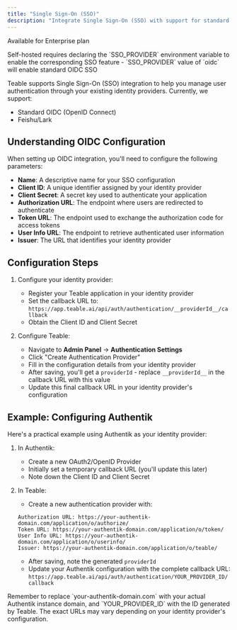 ```yaml
---
title: "Single Sign-On (SSO)"
description: "Integrate Single Sign-On (SSO) with support for standard OIDC and Feishu/Lark"
---
```


<Tip>Available for Enterprise plan</Tip>

<Card title="Note" horizontal>
  Self-hosted requires declaring the `SSO_PROVIDER` environment variable to enable the corresponding SSO feature
  - `SSO_PROVIDER` value of `oidc` will enable standard OIDC SSO
</Card>


Teable supports Single Sign-On (SSO) integration to help you manage user authentication through your existing identity providers. Currently, we support:

* Standard OIDC (OpenID Connect)
* Feishu/Lark

## Understanding OIDC Configuration

When setting up OIDC integration, you'll need to configure the following parameters:

- **Name**: A descriptive name for your SSO configuration
- **Client ID**: A unique identifier assigned by your identity provider
- **Client Secret**: A secret key used to authenticate your application
- **Authorization URL**: The endpoint where users are redirected to authenticate
- **Token URL**: The endpoint used to exchange the authorization code for access tokens
- **User Info URL**: The endpoint to retrieve authenticated user information
- **Issuer**: The URL that identifies your identity provider

## Configuration Steps

1. Configure your identity provider:
   - Register your Teable application in your identity provider
   - Set the callback URL to: `https://app.teable.ai/api/auth/authentication/__providerId__/callback`
   - Obtain the Client ID and Client Secret

2. Configure Teable:
   - Navigate to **Admin Panel** → **Authentication Settings**
   - Click "Create Authentication Provider"
   - Fill in the configuration details from your identity provider
   - After saving, you'll get a `providerId` - replace `__providerId__` in the callback URL with this value
   - Update this final callback URL in your identity provider's configuration

## Example: Configuring Authentik

Here's a practical example using Authentik as your identity provider:

1. In Authentik:
   - Create a new OAuth2/OpenID Provider
   - Initially set a temporary callback URL (you'll update this later)
   - Note down the Client ID and Client Secret

2. In Teable:
   - Create a new authentication provider with:
   ```
   Authorization URL: https://your-authentik-domain.com/application/o/authorize/
   Token URL: https://your-authentik-domain.com/application/o/token/
   User Info URL: https://your-authentik-domain.com/application/o/userinfo/
   Issuer: https://your-authentik-domain.com/application/o/teable/
   ```
   - After saving, note the generated `providerId`
   - Update your Authentik configuration with the complete callback URL: `https://app.teable.ai/api/auth/authentication/YOUR_PROVIDER_ID/callback`

<Note>
Remember to replace `your-authentik-domain.com` with your actual Authentik instance domain, and `YOUR_PROVIDER_ID` with the ID generated by Teable. The exact URLs may vary depending on your identity provider's configuration.
</Note>
